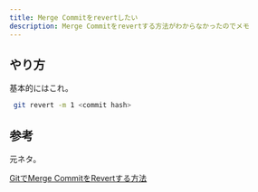 ```yaml
---
title: Merge Commitをrevertしたい
description: Merge Commitをrevertする方法がわからなかったのでメモ
---
```


## やり方

基本的にはこれ。

```bash
 git revert -m 1 <commit hash>
```

## 参考

元ネタ。

[GitでMerge CommitをRevertする方法](https://qiita.com/awakia/items/5fad0c454ddc7b478ff1)

